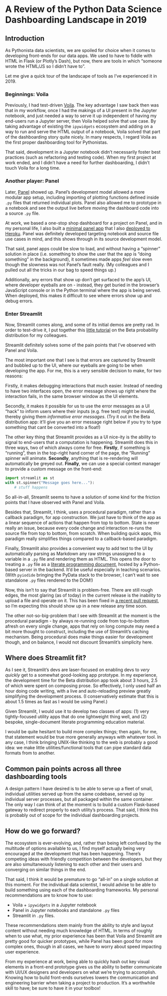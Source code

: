# A Review of the Python Data Science Dashboarding Landscape in 2019

## Introduction

As Pythonista data scientists,
we are spoiled for choice when it comes to developing front-ends
for our data apps.
We used to have to fiddle with HTML in Flask (or Plotly's Dash),
but now, there are tools in which
"someone wrote the HTML/JS so I didn't have to".

Let me give a quick tour of the landscape of tools
as I've experienced it in 2019.

### Beginnings: Voila

Previously, I had test-driven
[Voila](https://voila.readthedocs.io/en/latest/).
The key advantage I saw back then was that in my workflow,
once I had the makings of a UI present in the Jupyter notebook,
and just needed a way to serve it up
independent of having my end-users run a Jupyter server,
then Voila helped solve that use case.
By taking advantage of existing the `ipywidgets` ecosystem
and adding on a way to run and serve the HTML output of a notebook,
Voila solved that part of the dashboarding story quite nicely.
In many respects,
I regard Voila as the first proper dashboarding tool for Pythonistas.

That said, development in a Jupyter notebook
didn't necessarily foster best practices
(such as refactoring and testing code).
When my first project at work ended,
and I didn't have a need for further dashboarding,
I didn't touch Voila for a long time.

### Another player: Panel

Later, [Panel](http://panel.pyviz.org/) showed up.
Panel's development model allowed a more modular app setup,
including importing of plotting functions defined inside `.py` files
that returned individual plots.
Panel also allowed me to prototype in a notebook and see the output live
before moving the dashboard code into a source `.py` file.

At work, we based a one-stop shop dashboard for a project on Panel,
and in my personal life,
I also built a
[minimal panel app](https://github.com/ericmjl/minimal-panel-app)
that I also
[deployed to Heroku](https://minimal-panel-app.herokuapp.com/).
Panel was definitely developed
targeting notebook and source file use cases in mind,
and this shows through in its source development model.

That said, panel apps could be slow to load,
and without having a "spinner" solution in place
(i.e. something to show the user
that the app is "doing something" in the background),
it sometimes made apps _feel_ slow
even though the slowness was not Panel's fault really.
(My colleagues and I pulled out all the tricks in our bag to speed things up.)

Additionally, any errors that show up don't get surfaced to the app's UI,
where developer eyeballs are on -
instead, they get buried in the browser's JavaScript console
or in the Python terminal where the app is being served.
When deployed, this makes it difficult to see where errors show up
and debug errors.

### Enter Streamlit

Now, Streamlit comes along, and some of its initial demos are pretty rad.
In order to test-drive it,
I put together this [little tutorial](https://minimal-streamlit.herokuapp.com/)
on the Beta probability distribution for my colleagues.

Streamlit definitely solves some of the pain points
that I've observed with Panel and Voila.

The most important one that I see is that errors are captured by Streamlit
and bubbled up to the UI,
where our eyeballs are going to be when developing the app.
For me, this is a very sensible decision to make, for two reasons:

Firstly, it makes debugging interactions that much easier.
Instead of needing to have two interfaces open,
the error message shows up right where the interaction fails,
in the same browser window as the UI elements.

Secondly, it makes it possible for us
to use the error messages as a UI "hack" to inform users
where their inputs (e.g. free text) might be invalid,
thereby giving them _informative error messages_.
(Try it out in the Beta distribution app:
it'll give you an error message right below
if you try to type something that cant be converted into a float!)

The other key thing that Streamlit provides as a UI nice-ity
is the ability to signal to end-users that a computation is happening.
Streamlit does this in three ways, two of which always come for free.
**Firstly**, if something is "running",
then in the top-right hand corner of the page,
the "Running" spinner will animate.
**Secondly**, anything that is re-rendering will automatically be greyed out.
**Finally**, we can use a special context manager
to provide a custom message on the front-end:

```python
import streamlit as st
with st.spinner("Message goes here..."):
    # stuff happens
```

So all-in-all, Streamlit seems to have a solution of some kind
for the friction points that I have observed with Panel and Voila.

Besides that, Streamlit, I think, uses a procedural paradigm,
rather than a callback paradigm, for app construction.
We just have to think of the app as a linear sequence of actions
that happen from top to bottom.
State is never really an issue, because every code change
and interaction re-runs the source file from top to bottom, from scratch.
When building quick apps,
this paradigm really simplifies things compared to a callback-based paradigm.

Finally, Streamlit also provides a convenient way to add text to the UI
by automatically parsing as Markdown any raw strings unassigned to a variable
in a `.py` file and rendering them as HTML.
This opens the door to treating a `.py` file as a
[literate programming document](https://en.wikipedia.org/wiki/Literate_programming),
hosted by a Python-based server in the backend.
It'd be useful especially in teaching scenarios.
(With `pyiodide` bringing the PyData stack to the browser,
I can't wait to see standalone `.py` files rendered to the DOM!)

Now, this isn't to say that Streamlit is problem-free.
There are still rough edges,
the most glaring (as of today) in the current release
is the inability to upload a file and operate on it.
This has been fixed in [a recent pull request](https://github.com/streamlit/streamlit/pull/488),
so I'm expecting this should show up in a new release any time soon.

The other not-so-big-problem that I see with Streamlit at the moment
is the procedural paradigm -
by always re-running code from top-to-bottom afresh on every single change,
apps that rely on long compute may need a bit more thought to construct,
including the use of Streamlit's caching mechanism.
Being procedural does make things easier for development though,
and on balance, I would not discount Streamlit's simplicity here.

## Where does Streamlit fit?

As I see it, Streamlit's devs are laser-focused on enabling devs
to _very quickly_ get to a somewhat good-looking app prototype.
In my experience, the development time for the Beta distribution app
took about 3 hours, 2.5 of which were spent on composing prose.
So effectively, I only used half an hour doing code writing,
with a live and auto-reloading preview
greatly simplifying the development process.
(I conservatively estimate that this is about 1.5 times
as fast as I would be using Panel.)

Given Streamlit, I would use it to develop two classes of apps:
(1) very tightly-focused utility apps that do one lightweight thing well, and
(2) bespoke, single-document literate programming education material.

I would be quite hesitant to build more complex things;
then again, for me, that statement would be true more generally anyways
with whatever tool.
In any case, I think bringing UNIX-like thinking to the web
is probably a good idea:
we make little utilities/functional tools
that can pipe standard data formats from to another.

## Common pain points across all three dashboarding tools

A design pattern I have desired is to be able to serve up a fleet of small,
individual utilities served up from the same codebase,
served up by individual server processes,
but all packaged within the same container.
The only way I can think of at the moment
is to build a custom Flask-based gateway
to redirect properly to each utility's process.
That said, I think this is probably out of scope
for the individual dashboarding projects.

## How do we go forward?

The ecosystem is ever-evolving, and,
rather than being left confused by the multitude of options available to us,
I find myself actually being very encouraged
at the development that has been happening.
There's competing ideas with friendly competition between the developers,
but they are also simultaneously listening to each other and their users
and converging on similar things in the end.

That said, I think it would be premature to go "all-in" on a single solution
at this moment.
For the individual data scientist,
I would advise to be able to build something
using each of the dashboarding frameworks.
My personal recommendations are to know how to use:

- Voila + `ipywidgets` in a Jupyter notebook
- Panel in Jupyter notebooks and standalone `.py` files
- Streamlit in `.py` files.

These recommendations stem mainly from
the ability to style and layout content without needing much knowledge of HTML.
In terms of roughly when to use what,
my prior experience has been that
Voila and Streamlit are pretty good for quicker prototypes,
while Panel has been good for more complex ones,
though in all cases, we have to worry about speed impacting user experience.

From my experience at work,
being able to quickly hash out key visual elements in a front-end prototype
gives us the ability to better communicate with UI/UX designers and developers
on what we're trying to accomplish.
Knowing how to build front-ends ourselves
lowers the communication and engineering barrier
when taking a project to production.
It's a worthwhile skill to have;
be sure to have it in your toolbox!
